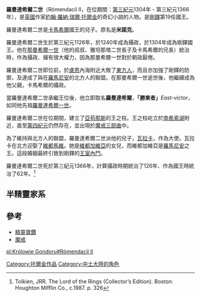 '''羅曼達希爾二世'''（Rómendacil II，在位期間：[[第三紀元|第三紀元]]1304年 - 第三紀元1366年），是[[英國|英國]]作家[[約翰·羅納·瑞爾·托爾金|約翰·羅納·瑞爾·托爾金]]的奇幻小說的人物。是[[剛鐸|剛鐸]]第19任國王。

羅曼達希爾二世是[[卡馬希爾|卡馬希爾]]國王的兒子。原名是'''米諾克'''。

羅曼達希爾二世生於第三紀元1126年，於1240年成為攝政，於1304年成為剛鐸國王。他在[[那曼希爾一世|那曼希爾一世]]（他的叔叔、雅坦那塔二世長子及卡馬希爾的兄長）統治時，作為攝政、擁有很大權力，因為那曼希爾一世對於朝政厭倦。 

羅曼達希爾二世即位前，於[[盧恩|盧恩]]內海附近大敗了[[東方人|東方人]]，而且亦加強了剛鐸的防禦，及達成了與在[[羅馬尼安|羅馬尼安]]的北方人的聯盟。在那曼希爾一世逝世後，他繼續成為他父親，卡馬希爾的攝政。

當羅曼達希爾二世承繼王位後，他立即取名'''羅曼達希爾'''，'''「勝東者」'''''East-victor''，如同他先祖[[羅曼達希爾一世|羅曼達希爾一世]]。

羅曼達希爾二世在位期間，建立了[[亞苟那斯|亞苟那斯]]的王之柱。王之柱屹立於[[南希索湖|南希索湖]]附近，直至[[第四紀元|第四紀元]]仍然存在，並出現於[[魔戒三部曲|魔戒三部曲]]中。 

為了維持與北方人的聯盟，羅曼達希爾二世派他的兒子，[[瓦拉卡|瓦拉卡]]，作為大使。瓦拉卡在北方迎娶了[[維都馬維|維都馬維]]。她是[[維都加維亞|維都加維亞]]的女兒，而維都加維亞是[[羅馬尼安|羅馬尼安]]之王。這段婚姻最終引致到剛鐸的[[王室內鬥|王室內鬥]]。

羅曼達希爾二世死於第三紀元1366年，計算攝政時期統治了126年、作為國王時統治了62年。<ref>Tolkien, JRR. The Lord of the Rings (Collector’s Edition). Boston: Houghton Mifflin Co., c.1987. p. 326</ref>

==半精靈家系==

{{半精靈家系}}

==參考==
<references/>
* [[精靈寶鑽|精靈寶鑽]]
* [[魔戒|魔戒]]

{{剛鐸國王|[[卡馬希爾|卡馬希爾]]|[[瓦拉卡|瓦拉卡]]|}}

[[Category:托爾金作品|Category:托爾金作品]]
[[Category:中土大陸的角色|Category:中土大陸的角色]]


[[pl:Królowie_Gondoru#Rómendacil_II|pl:Królowie Gondoru#Rómendacil II]]